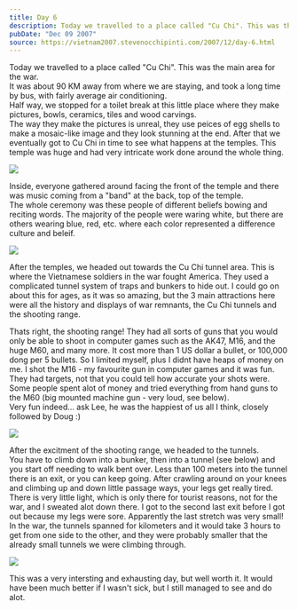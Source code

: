 ```yaml
---
title: Day 6
description: Today we travelled to a place called "Cu Chi". This was the main area for the war. It was about 90 KM away from where we are staying, and to...
pubDate: "Dec 09 2007"
source: https://vietnam2007.stevenocchipinti.com/2007/12/day-6.html
---
```



Today we travelled to a place called "Cu Chi". This was the main area for the war.  
It was about 90 KM away from where we are staying, and took a long time by bus, with fairly average air conditioning.  
Half way, we stopped for a toilet break at this little place where they make pictures, bowls, ceramics, tiles and wood carvings.  
The way they make the pictures is unreal, they use peices of egg shells to make a mosaic-like image and they look stunning at the end. After that we eventually got to Cu Chi in time to see what happens at the temples. This temple was huge and had very intricate work done around the whole thing.

<Img originalAspectRatio src="2007-vietnam-cambodia/pebxjtpiwb321slxi1ly.jpg" />

Inside, everyone gathered around facing the front of the temple and there was music coming from a "band" at the back, top of the temple.  
The whole ceremony was these people of different beliefs bowing and reciting words. The majority of the people were waring white, but there are others wearing blue, red, etc. where each color represented a difference culture and beleif.

<Img originalAspectRatio src="2007-vietnam-cambodia/hj2zvi1iih6ln0loukad.jpg" />

After the temples, we headed out towards the Cu Chi tunnel area. This is where the Vietnamese soldiers in the war fought America. They used a complicated tunnel system of traps and bunkers to hide out. I could go on about this for ages, as it was so amazing, but the 3 main attractions here were all the history and displays of war remnants, the Cu Chi tunnels and the shooting range.

Thats right, the shooting range! They had all sorts of guns that you would only be able to shoot in computer games such as the AK47, M16, and the huge M60, and many more. It cost more than 1 US dollar a bullet, or 100,000 dong per 5 bullets. So I limited myself, plus I didnt have heaps of money on me. I shot the M16 - my favourite gun in computer games and it was fun. They had targets, not that you could tell how accurate your shots were.  
Some people spent alot of money and tried everything from hand guns to the M60 (big mounted machine gun - very loud, see below).  
Very fun indeed... ask Lee, he was the happiest of us all I think, closely followed by Doug :)

<Img originalAspectRatio src="2007-vietnam-cambodia/jcwhpih2vdq22xhg8trt.jpg" />

After the excitment of the shooting range, we headed to the tunnels.  
You have to climb down into a bunker, then into a tunnel (see below) and you start off needing to walk bent over. Less than 100 meters into the tunnel there is an exit, or you can keep going. After crawling around on your knees and climbing up and down little passage ways, your legs get really tired. There is very little light, which is only there for tourist reasons, not for the war, and I sweated alot down there. I got to the second last exit before I got out because my legs were sore. Apparently the last stretch was very small!  
In the war, the tunnels spanned for kilometers and it would take 3 hours to get from one side to the other, and they were probably smaller that the already small tunnels we were climbing through.

<Img originalAspectRatio src="2007-vietnam-cambodia/knmwu31h4mnbnle3ldfb.jpg" />

This was a very intersting and exhausting day, but well worth it. It would have been much better if I wasn't sick, but I still managed to see and do alot.
